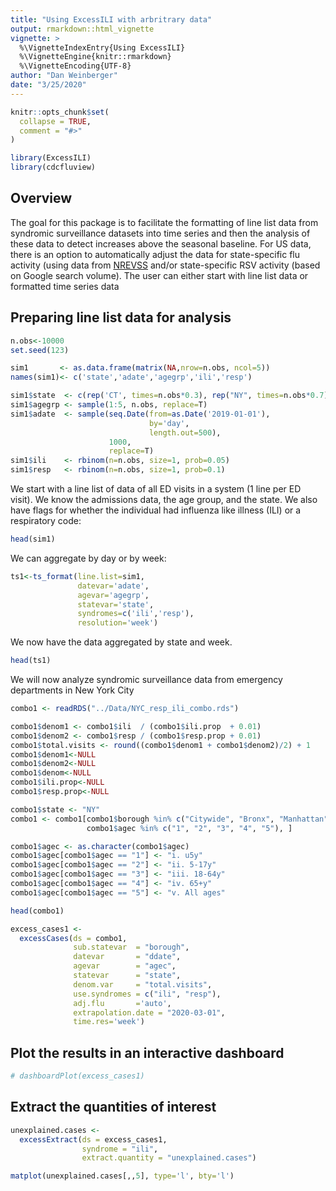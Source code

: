 ```yaml
---
title: "Using ExcessILI with arbritrary data"
output: rmarkdown::html_vignette
vignette: >
  %\VignetteIndexEntry{Using ExcessILI}
  %\VignetteEngine{knitr::rmarkdown}
  %\VignetteEncoding{UTF-8}
author: "Dan Weinberger"
date: "3/25/2020"
---
```


```r
knitr::opts_chunk$set(
  collapse = TRUE,
  comment = "#>"
)
```

```r
library(ExcessILI)
library(cdcfluview)
```

## Overview

The goal for this package is to facilitate the formatting of line list data
from syndromic surveillance datasets into time series and then the analysis of
these data to detect increases above the seasonal baseline. For US data, there
is an option to automatically adjust the data for state-specific flu activity
(using data from [NREVSS](https://www.cdc.gov/surveillance/nrevss/index.html)
and/or state-specific RSV activity (based on Google search volume). The user
can either start with line list data or formatted time series data

## Preparing line list data for analysis

```r
n.obs<-10000
set.seed(123)

sim1       <- as.data.frame(matrix(NA,nrow=n.obs, ncol=5))
names(sim1)<- c('state','adate','agegrp','ili','resp')

sim1$state  <- c(rep('CT', times=n.obs*0.3), rep("NY", times=n.obs*0.7))
sim1$agegrp <- sample(1:5, n.obs, replace=T)
sim1$adate  <- sample(seq.Date(from=as.Date('2019-01-01'),
                               by='day',
                               length.out=500),
                      1000,
                      replace=T)
sim1$ili    <- rbinom(n=n.obs, size=1, prob=0.05)
sim1$resp   <- rbinom(n=n.obs, size=1, prob=0.1)
```

We start with a line list of data of all ED visits in a system (1 line per ED
visit). We know the admissions data, the age group, and the state. We also have
flags for whether the individual had influenza like illness (ILI) or a
respiratory code:

```r
head(sim1)
```

We can aggregate by day or by week:

```r
ts1<-ts_format(line.list=sim1,
               datevar='adate',
               agevar='agegrp',
               statevar='state', 
               syndromes=c('ili','resp'),
               resolution='week')
```

We now have the data aggregated by state and week.

```r
head(ts1)
```

We will now analyze syndromic surveillance data from emergency departments in
New York City

```r
combo1 <- readRDS("../Data/NYC_resp_ili_combo.rds")

combo1$denom1 <- combo1$ili  / (combo1$ili.prop  + 0.01)
combo1$denom2 <- combo1$resp / (combo1$resp.prop + 0.01)
combo1$total.visits <- round((combo1$denom1 + combo1$denom2)/2) + 1
combo1$denom1<-NULL
combo1$denom2<-NULL
combo1$denom<-NULL
combo1$ili.prop<-NULL
combo1$resp.prop<-NULL

combo1$state <- "NY"
combo1 <- combo1[combo1$borough %in% c("Citywide", "Bronx", "Manhattan") &
                 combo1$agec %in% c("1", "2", "3", "4", "5"), ]

combo1$agec <- as.character(combo1$agec)
combo1$agec[combo1$agec == "1"] <- "i. u5y"
combo1$agec[combo1$agec == "2"] <- "ii. 5-17y"
combo1$agec[combo1$agec == "3"] <- "iii. 18-64y"
combo1$agec[combo1$agec == "4"] <- "iv. 65+y"
combo1$agec[combo1$agec == "5"] <- "v. All ages"
```

```r
head(combo1)
```

```r
excess_cases1 <-
  excessCases(ds = combo1,
              sub.statevar  = "borough",
              datevar       = "ddate", 
              agevar        = "agec",
              statevar      = "state",
              denom.var     = "total.visits",
              use.syndromes = c("ili", "resp"),
              adj.flu       ='auto',
              extrapolation.date = "2020-03-01",
              time.res='week')
```

## Plot the results in an interactive dashboard

```r
# dashboardPlot(excess_cases1)
```
## Extract the quantities of interest

```r
unexplained.cases <-
  excessExtract(ds = excess_cases1,
                syndrome = "ili",
                extract.quantity = "unexplained.cases")
```

```r
matplot(unexplained.cases[,,5], type='l', bty='l')
```




